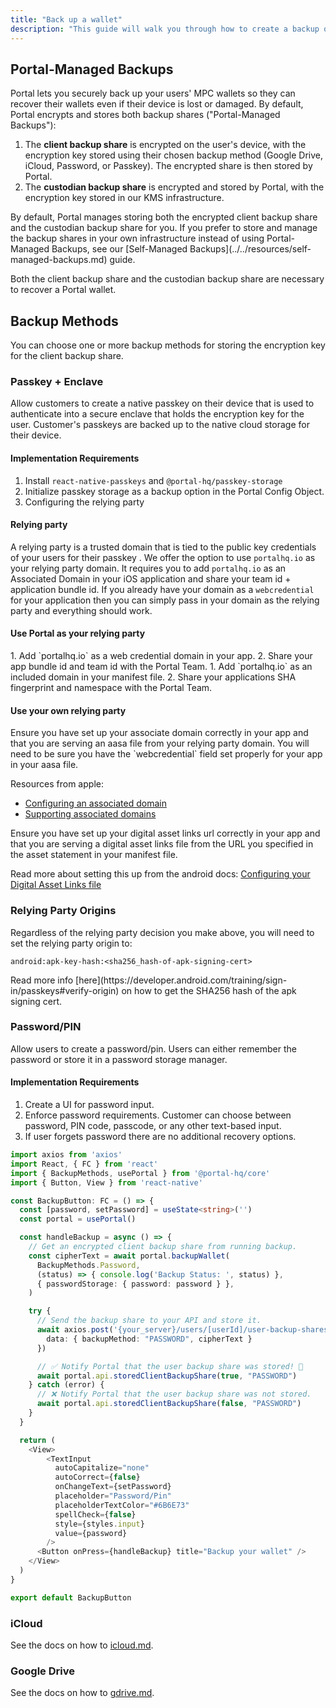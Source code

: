 ```yaml
---
title: "Back up a wallet"
description: "This guide will walk you through how to create a backup of a Portal client's wallet."
---
```


## Portal-Managed Backups

Portal lets you securely back up your users' MPC wallets so they can recover their wallets even if their device is lost or damaged. By default, Portal encrypts and stores both backup shares ("Portal-Managed Backups"):

1. The **client backup share** is encrypted on the user's device, with the encryption key stored using their chosen backup method (Google Drive, iCloud, Password, or Passkey). The encrypted share is then stored by Portal.
2. The **custodian backup share** is encrypted and stored by Portal, with the encryption key stored in our KMS infrastructure.

<Note>
By default, Portal manages storing both the encrypted client backup share and the custodian backup share for you. If you prefer to store and manage the backup shares in your own infrastructure instead of using Portal-Managed Backups, see our [Self-Managed Backups](../../resources/self-managed-backups.md) guide.
</Note>

Both the client backup share and the custodian backup share are necessary to recover a Portal wallet.

## Backup Methods

You can choose one or more backup methods for storing the encryption key for the client backup share.

### Passkey + Enclave

Allow customers to create a native passkey on their device that is used to authenticate into a secure enclave that holds the encryption key for the user. Customer's passkeys are backed up to the native cloud storage for their device.

#### Implementation Requirements

1. Install `react-native-passkeys` and `@portal-hq/passkey-storage`
2. Initialize passkey storage as a backup option in the Portal Config Object.
3. Configuring the relying party

#### Relying party

A relying party is a trusted domain that is tied to the public key credentials of your users for their passkey . We offer the option to use `portalhq.io` as your relying party domain. It requires you to add `portalhq.io` as an Associated Domain in your iOS application and share your team id + application bundle id. If you already have your domain as a `webcredential` for your application then you can simply pass in your domain as the relying party and everything should work.

#### Use Portal as your relying party

<Tabs>
<Tab title="iOS">
1. Add `portalhq.io` as a web credential domain in your app.
2. Share your app bundle id and team id with the Portal Team.
</Tab>

<Tab title="Android">
1. Add `portalhq.io` as an included domain in your manifest file.
2. Share your applications SHA fingerprint and namespace with the Portal Team.
</Tab>
</Tabs>

#### Use your own relying party

<Tabs>
<Tab title="iOS">
Ensure you have set up your associate domain correctly in your app and that you are serving an aasa file from your relying party domain. You will need to be sure you have the `webcredential` field set properly for your app in your aasa file.

Resources from apple:

* [Configuring an associated domain](https://developer.apple.com/documentation/xcode/configuring-an-associated-domain#Provide-an-Apple-App-Site-Association-file)
* [Supporting associated domains](https://developer.apple.com/documentation/xcode/supporting-associated-domains#Add-the-associated-domain-file-to-your-website)
</Tab>

<Tab title="Android">
Ensure you have set up your digital asset links url correctly in your app and that you are serving a digital asset links file from the URL you specified in the asset statement in your manifest file.

Read more about setting this up from the android docs: [Configuring your Digital Asset Links file](https://developer.android.com/training/sign-in/passkeys#add-support-dal)
</Tab>
</Tabs>

### Relying Party Origins

Regardless of the relying party decision you make above, you will need to set the relying party origin to:

```
android:apk-key-hash:<sha256_hash-of-apk-signing-cert>
```

<Note>
Read more info [here](https://developer.android.com/training/sign-in/passkeys#verify-origin) on how to get the SHA256 hash of the apk signing cert.
</Note>

### Password/PIN

Allow users to create a password/pin. Users can either remember the password or store it in a password storage manager.

#### Implementation Requirements

1. Create a UI for password input.
2. Enforce password requirements. Customer can choose between password, PIN code, passcode, or any other text-based input.
3. If user forgets password there are no additional recovery options.

```typescript
import axios from 'axios'
import React, { FC } from 'react'
import { BackupMethods, usePortal } from '@portal-hq/core'
import { Button, View } from 'react-native'

const BackupButton: FC = () => {
  const [password, setPassword] = useState<string>('')
  const portal = usePortal()

  const handleBackup = async () => {
    // Get an encrypted client backup share from running backup.
    const cipherText = await portal.backupWallet(
      BackupMethods.Password,
      (status) => { console.log('Backup Status: ', status) },
      { passwordStorage: { password: password } },
    )

    try {
      // Send the backup share to your API and store it.
      await axios.post('{your_server}/users/[userId]/user-backup-shares', {
        data: { backupMethod: "PASSWORD", cipherText }
      })

      // ✅ Notify Portal that the user backup share was stored! 🙌
      await portal.api.storedClientBackupShare(true, "PASSWORD")
    } catch (error) {
      // ❌ Notify Portal that the user backup share was not stored.
      await portal.api.storedClientBackupShare(false, "PASSWORD")
    }
  }

  return (
    <View>
        <TextInput
          autoCapitalize="none"
          autoCorrect={false}
          onChangeText={setPassword}
          placeholder="Password/Pin"
          placeholderTextColor="#6B6E73"
          spellCheck={false}
          style={styles.input}
          value={password}
        />
      <Button onPress={handleBackup} title="Backup your wallet" />
    </View>
  )
}

export default BackupButton
```

### iCloud

See the docs on how to [icloud.md](../../resources/backup-options/icloud.md "mention").

### Google Drive

See the docs on how to [gdrive.md](../../resources/backup-options/gdrive.md "mention").
